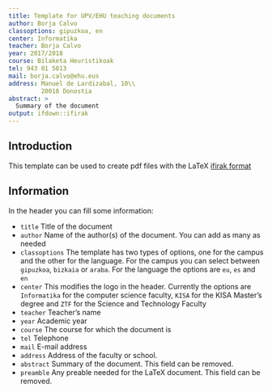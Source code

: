 ```yaml
---
title: Template for UPV/EHU teaching documents
author: Borja Calvo
classoptions: gipuzkoa, en
center: Informatika
teacher: Borja Calvo
year: 2017/2018
course: Bilaketa Heuristikoak
tel: 943 01 5013
mail: borja.calvo@ehu.eus
address: Manuel de Lardizabal, 10\\
         20018 Donostia
abstract: >
  Summary of the document
output: ifdown::ifirak
---
```



## Introduction

This template can be used to create pdf files with the LaTeX [ifirak format](https://github.com/b0rxa/iflatex)

## Information
In the header you can fill some information:

* `title` Title of the document
* `author` Name of the author(s) of the document. You can add as many as needed
* `classoptions` The template has two types of options, one for the campus and the other for the language. For the campus you can select between `gipuzkoa`, `bizkaia` or `araba`. For the language the options are `eu`, `es` and `en`
* `center` This modifies the logo in the header. Currently the options are `Informatika` for the computer science faculty, `KISA` for the KISA Master's degree and `ZTF` for the Science and Technology Faculty
* `teacher` Teacher's name
* `year` Academic year
* `course` The course for which the document is
* `tel` Telephone
* `mail` E-mail address
* `address` Address of the faculty or school.
* `abstract` Summary of the document. This field can be removed.
* `preamble` Any preable needed for the LaTeX document. This field can be removed.

